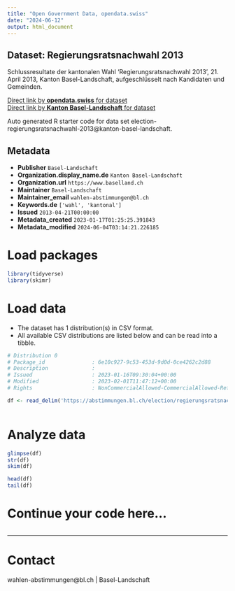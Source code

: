 ```yaml
---
title: "Open Government Data, opendata.swiss"
date: "2024-06-12"
output: html_document
---
```


## Dataset: Regierungsratsnachwahl 2013

Schlussresultate der kantonalen Wahl 'Regierungsratsnachwahl 2013', 21. April 2013, Kanton Basel-Landschaft, aufgeschlüsselt nach Kandidaten und Gemeinden.

[Direct link by **opendata.swiss** for dataset](https://opendata.swiss/de/dataset/regierungsratsnachwahl-2013)<br>
[Direct link by **Kanton Basel-Landschaft** for dataset](https://abstimmungen.bl.ch/election/regierungsratsnachwahl-2013/data)

Auto generated R starter code for data set election-regierungsratsnachwahl-2013@kanton-basel-landschaft.

## Metadata

- **Publisher** `Basel-Landschaft`
- **Organization.display_name.de** `Kanton Basel-Landschaft`
- **Organization.url** `https://www.baselland.ch`
- **Maintainer** `Basel-Landschaft`
- **Maintainer_email** `wahlen-abstimmungen@bl.ch`
- **Keywords.de** `['wahl', 'kantonal']`
- **Issued** `2013-04-21T00:00:00`
- **Metadata_created** `2023-01-17T01:25:25.391843`
- **Metadata_modified** `2024-06-04T03:14:21.226185`


# Load packages

```r

library(tidyverse)
library(skimr)

```

# Load data

-   The dataset has 1 distribution(s) in CSV format.
-   All available CSV distributions are listed below and can be read into a tibble.

```r

# Distribution 0
# Package_id               : 6e10c927-9c53-453d-9d0d-0ce4262c2d88
# Description              : 
# Issued                   : 2023-01-16T09:30:04+00:00
# Modified                 : 2023-02-01T11:47:12+00:00
# Rights                   : NonCommercialAllowed-CommercialAllowed-ReferenceRequired

df <- read_delim('https://abstimmungen.bl.ch/election/regierungsratsnachwahl-2013/data-csv')



```

# Analyze data

```r

glimpse(df)
str(df)
skim(df)

head(df)
tail(df)

```

# Continue your code here...

```r

```

------------------------------------------------------------------------

# Contact

wahlen-abstimmungen@bl.ch | Basel-Landschaft
